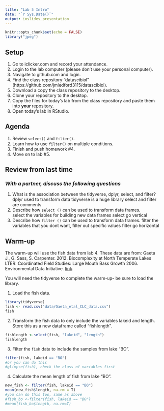 ```yaml
---
title: "Lab 5 Intro"
date: "`r Sys.Date()`"
output: ioslides_presentation
---
```


```r
knitr::opts_chunk$set(echo = FALSE)
library("jpeg")
```

## Setup
1. Go to iclicker.com and record your attendance.
2. Login to the lab computer (please don't use your personal computer).  
3. Navigate to github.com and login.  
4. Find the class repository "datascibiol" (https://github.com/jmledford3115/datascibiol).  
5. Download a copy the class repository to the desktop.  
6. Clone your repository to the desktop.  
7. Copy the files for today's lab from the class repository and paste them into **your** repository.  
8. Open today's lab in RStudio.  

## Agenda
1. Review `select()` and `filter()`.  
2. Learn how to use `filter()` on multiple conditions.  
3. Finish and push homework #4.  
4. Move on to lab #5.  

## Review from last time
### *With a partner, discuss the following questions*
1. What is the association between the tidyverse, dplyr, select, and filter?  
dplyr used to transform data
tidyverse is a huge library
select and filter are comments
2. Describe how `select ()` can be used to transform data frames.  
select the variables for building new data frames
select go vertical
3. Describe how `filter ()` can be used to transform data frames. 
filter the variables that you dont want, filter out specific values
filter go horizontal

## Warm-up
The warm-up will use the fish data from lab 4. These data are from: Gaeta J., G. Sass, S. Carpenter. 2012. Biocomplexity at North Temperate Lakes LTER: Coordinated Field Studies: Large Mouth Bass Growth 2006. Environmental Data Initiative.  [link](https://portal.edirepository.org/nis/mapbrowse?scope=knb-lter-ntl&identifier=267). 

You will need the tidyverse to complete the warm-up- be sure to load the library.  

1. Load the fish data. 


```r
library(tidyverse)
fish <- read.csv("data/Gaeta_etal_CLC_data.csv")
fish
```


2. Transform the fish data to only include the variables lakeid and length.  Store this as a new dataframe called "fishlength".   
```r
fishlength <-select(fish, "lakeid", "length")
fishlength
```


3. Filter the `fish` data to include the samples from lake "BO".  
```r
filter(fish, lakeid == "BO")
#or you can do this
#glimpse(fish), check the class of variables first
```

4. Calculate the mean length of fish from lake "BO".  
```r
new_fish <- filter(fish, lakeid == "BO")
mean(new_fish$length, na.rm = T)
#you can do this too, same as above
#fish_bo <-filter(fish, lakeid == "BO")
#mean(fish_bo$length, na.rm=T)
```

